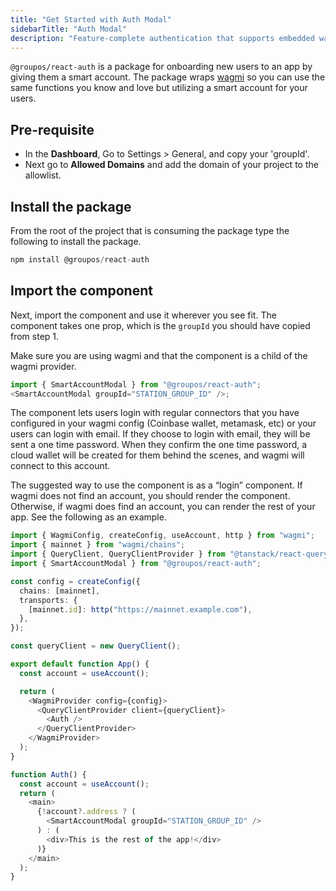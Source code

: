 ```yaml
---
title: "Get Started with Auth Modal"
sidebarTitle: "Auth Modal"
description: "Feature-complete authentication that supports embedded wallets for social login."
---
```


`@groupos/react-auth` is a package for onboarding new users to an app by giving them a smart account. The package wraps [wagmi](https://wagmi.sh/) so you can use the same functions you know and love but utilizing a smart account for your users.

## Pre-requisite

- In the **Dashboard**, Go to Settings > General, and copy your 'groupId'.
- Next go to **Allowed Domains** and add the domain of your project to the allowlist.

## Install the package

From the root of the project that is consuming the package type the following to install the package.

```typescript
npm install @groupos/react-auth
```

## Import the component

Next, import the component and use it wherever you see fit. The component takes one prop, which is the `groupId` you should have copied from step 1.

<Info>
  Make sure you are using wagmi and that the component is a child of the wagmi
  provider.
</Info>

```typescript
import { SmartAccountModal } from "@groupos/react-auth";
<SmartAccountModal groupId="STATION_GROUP_ID" />;
```

The component lets users login with regular connectors that you have configured in your wagmi config (Coinbase wallet, metamask, etc) or your users can login with email. If they choose to login with email, they will be sent a one time password. When they confirm the one time password, a cloud wallet will be created for them behind the scenes, and wagmi will connect to this account.

The suggested way to use the component is as a “login” component. If wagmi does not find an account, you should render the component. Otherwise, if wagmi does find an account, you can render the rest of your app. See the following as an example.

```typescript
import { WagmiConfig, createConfig, useAccount, http } from "wagmi";
import { mainnet } from "wagmi/chains";
import { QueryClient, QueryClientProvider } from "@tanstack/react-query";
import { SmartAccountModal } from "@groupos/react-auth";

const config = createConfig({
  chains: [mainnet],
  transports: {
    [mainnet.id]: http("https://mainnet.example.com"),
  },
});

const queryClient = new QueryClient();

export default function App() {
  const account = useAccount();

  return (
    <WagmiProvider config={config}>
      <QueryClientProvider client={queryClient}>
        <Auth />
      </QueryClientProvider>
    </WagmiProvider>
  );
}

function Auth() {
  const account = useAccount();
  return (
    <main>
      {!account?.address ? (
        <SmartAccountModal groupId="STATION_GROUP_ID" />
      ) : (
        <div>This is the rest of the app!</div>
      )}
    </main>
  );
}
```
